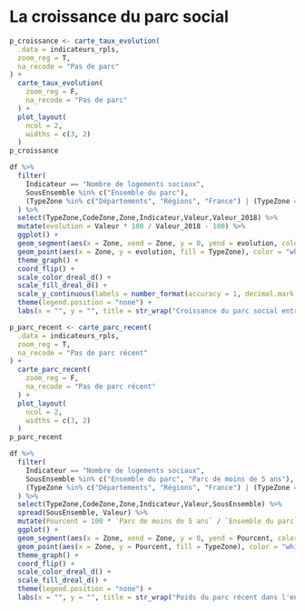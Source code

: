 # La croissance du parc social  {#croissanceduparc}

```r
p_croissance <- carte_taux_evolution(
  .data = indicateurs_rpls,
  zoom_reg = T,
  na_recode = "Pas de parc"
) +
  carte_taux_evolution(
    zoom_reg = F,
    na_recode = "Pas de parc"
  ) +
  plot_layout(
    ncol = 2,
    widths = c(3, 2)
  )
p_croissance

```

```r
df %>%
  filter(
    Indicateur == "Nombre de logements sociaux",
    SousEnsemble %in% c("Ensemble du parc"),
    (TypeZone %in% c("Départements", "Régions", "France") | (TypeZone == "Epci" & CodeZone %in% epci_ref$EPCI))
  ) %>%
  select(TypeZone,CodeZone,Zone,Indicateur,Valeur,Valeur_2018) %>%
  mutate(evolution = Valeur * 100 / Valeur_2018 - 100) %>%
  ggplot() +
  geom_segment(aes(x = Zone, xend = Zone, y = 0, yend = evolution, color = TypeZone),size=1.5) +
  geom_point(aes(x = Zone, y = evolution, fill = TypeZone), color = "white", pch = 21,size=4) +
  theme_graph() +
  coord_flip() +
  scale_color_dreal_d() +
  scale_fill_dreal_d() +
  scale_y_continuous(labels = number_format(accuracy = 1, decimal.mark = ",", suffix = " %"))+
  theme(legend.position = "none") +
  labs(x = "", y = "", title = str_wrap("Croissance du parc social entre {annee_precedente} et params$annee", 30), caption = caption)
```

```r
p_parc_recent <- carte_parc_recent(
  .data = indicateurs_rpls,
  zoom_reg = T,
  na_recode = "Pas de parc récent"
) +
  carte_parc_recent(
    zoom_reg = F,
    na_recode = "Pas de parc récent"
  ) +
  plot_layout(
    ncol = 2,
    widths = c(3, 2)
  )
p_parc_recent
```

```r
df %>%
  filter(
    Indicateur == "Nombre de logements sociaux",
    SousEnsemble %in% c("Ensemble du parc", "Parc de moins de 5 ans"),
    (TypeZone %in% c("Départements", "Régions", "France") | (TypeZone == "Epci" & CodeZone %in% epci_ref$EPCI))
  ) %>%
  select(TypeZone,CodeZone,Zone,Indicateur,Valeur,SousEnsemble) %>%
  spread(SousEnsemble, Valeur) %>%
  mutate(Pourcent = 100 * `Parc de moins de 5 ans` / `Ensemble du parc`) %>%
  ggplot() +
  geom_segment(aes(x = Zone, xend = Zone, y = 0, yend = Pourcent, color = TypeZone),size=1.5) +
  geom_point(aes(x = Zone, y = Pourcent, fill = TypeZone), color = "white", pch = 21,size=4) +
  theme_graph() +
  coord_flip() +
  scale_color_dreal_d() +
  scale_fill_dreal_d() +
  theme(legend.position = "none") +
  labs(x = "", y = "", title = str_wrap("Poids du parc récent dans l'ensemble du parc social", 30), caption = caption)
```
